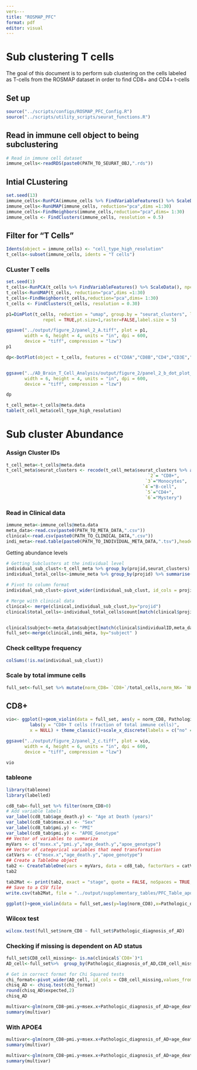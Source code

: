 ```yaml
---
vers---
title: "ROSMAP_PFC"
format: pdf
editor: visual
---
```


# Sub clustering T cells

The goal of this document is to perform sub clustering on the cells labeled as T-cells from the ROSMAP dataset in order to find CD8+ and CD4+ t-cells

## Set up

```r
source("../scripts/configs/ROSMAP_PFC_Config.R")
source("../scripts/utility_scripts/seurat_functions.R")
```

## Read in immune cell object to being subclustering

```r
# Read in immune cell dataset
immune_cells<-readRDS(paste0(PATH_TO_SEURAT_OBJ,".rds"))

```

## Intial CLustering

```r
set.seed(13)
immune_cells<-RunPCA(immune_cells %>% FindVariableFeatures() %>% ScaleData(), npcs  = 30, verbose = FALSE)
immune_cells<-RunUMAP(immune_cells, reduction="pca",dims =1:30)
immune_cells<-FindNeighbors(immune_cells,reduction="pca",dims= 1:30)
immune_cells <- FindClusters(immune_cells, resolution = 0.5)
```


## Filter for "T Cells"

```r
Idents(object = immune_cells) <- "cell_type_high_resolution"
t_cells<-subset(immune_cells, idents = "T cells")
```

### CLuster T cells
```r
set.seed(1)
t_cells<-RunPCA(t_cells %>% FindVariableFeatures() %>% ScaleData(), npcs  = 30, verbose = FALSE)
t_cells<-RunUMAP(t_cells, reduction="pca",dims =1:30)
t_cells<-FindNeighbors(t_cells,reduction="pca",dims= 1:30)
t_cells <- FindClusters(t_cells, resolution = 0.30)
```

```r
p1=DimPlot(t_cells, reduction = "umap", group.by = "seurat_clusters", label = TRUE,
              repel = TRUE,pt.size=1,raster=FALSE,label.size = 5)
```

```r
ggsave("../output/figure_2/panel_2_A.tiff", plot = p1,
       width = 6, height = 4, units = "in", dpi = 600,
       device = "tiff", compression = "lzw")
p1
```



```r
dp<-DotPlot(object = t_cells, features = c("CD8A","CD8B","CD4","CD3E","CD3G","NCAM1"),scale = FALSE)+theme(axis.text.x = element_text(angle = 45, hjust = 1))


ggsave("../AD_Brain_T_Cell_Analysis/output/figure_2/panel_2_b_dot_plot_with_NCAM.tiff", plot = dp,
       width = 6, height = 4, units = "in", dpi = 600,
       device = "tiff", compression = "lzw")

dp
```


```r
t_cell_meta<-t_cells@meta.data
table(t_cell_meta$cell_type_high_resolution)
```

# Sub cluster Abundance

### Assign Cluster IDs

```r
t_cell_meta<-t_cells@meta.data
t_cell_meta$seurat_clusters <- recode(t_cell_meta$seurat_clusters %>% as.factor(), `0` = "CD8+", `1` = "NK",
                                                      `2`= "CD8+",
                                                     `3`="Monocytes",
                                                    `4`="B-cell",
                                                     `5`="CD4+",
                                                     `6`="Mystery")
```


### Read in Clinical data

```r

immune_meta<-immune_cells@meta.data
meta_data<-read.csv(paste0(PATH_TO_META_DATA,".csv"))
clinical<-read.csv(paste0(PATH_TO_CLINICAL_DATA,".csv"))
indi_meta<-read.table(paste0(PATH_TO_INDIVIDUAL_META_DATA,".tsv"),header = TRUE)
```

Getting abundance levels

```r
# Getting Subclusters at the individual level
individual_sub_clust<-t_cell_meta %>% group_by(projid,seurat_clusters) %>% summarise(count=n())
individual_total_cells<-immune_meta %>% group_by(projid) %>% summarise(count=n())

# Pivot to column format
individual_sub_clust<-pivot_wider(individual_sub_clust, id_cols = projid,values_from = count,names_from = seurat_clusters)

# Merge with clinical data
clinical<- merge(clinical,individual_sub_clust,by="projid")
clinical$total_cells<-individual_total_cells$count[match(clinical$projid,individual_total_cells$projid)]


clinical$subject<-meta_data$subject[match(clinical$individualID,meta_data$individualID)]
full_set<-merge(clinical,indi_meta, by="subject" )
```

### Check celltype frequency 

```r
colSums(!is.na(individual_sub_clust))
```

### Scale by total immune cells

```r
full_set<-full_set %>% mutate(norm_CD8= `CD8+`/total_cells,norm_NK= `NK`/total_cells,norm_B_cell= `B-cell`/total_cells,norm_CD4= `CD4+`/total_cells,norm_mono= `Monocytes`/total_cells)
```

## CD8+

```r
vio<- ggplot()+geom_violin(data = full_set, aes(y = norm_CD8, Pathologic_diagnosis_of_AD, fill = Pathologic_diagnosis_of_AD)) + geom_jitter (data = full_set, aes(y = norm_CD8, Pathologic_diagnosis_of_AD, fill = Pathologic_diagnosis_of_AD),width = 0.25, size=0.5)+
         labs(y = "CD8+ T cells (fraction of total immune cells)",
         x = NULL) + theme_classic()+scale_x_discrete(labels = c("no" = "Control", "yes" = "AD (PathDx)")) +scale_fill_manual(values=c("#999999", "#a256e9"))+ theme(legend.position="none",axis.text.x =element_text(size=14,face="bold"),axis.title=element_text(size=11.5))

ggsave("../output/figure_2/panel_2_c.tiff", plot = vio,
       width = 4, height = 6, units = "in", dpi = 600,
       device = "tiff", compression = "lzw")

vio
```

### tableone

```r
library(tableone)
library(labelled)

cd8_tab<-full_set %>% filter(norm_CD8>0)
# Add variable labels
var_label(cd8_tab$age_death.y) <- "Age at Death (years)"
var_label(cd8_tab$msex.x) <- "Sex"
var_label(cd8_tab$pmi.y) <- "PMI"
var_label(cd8_tab$pmi.y) <- "APOE_Genotype"
## Vector of variables to summarize
myVars <- c("msex.x","pmi.y","age_death.y","apoe_genotype")
## Vector of categorical variables that need transformation
catVars <- c("msex.x","age_death.y","apoe_genotype")
## Create a TableOne object
tab2 <- CreateTableOne(vars = myVars, data = cd8_tab, factorVars = catVars,strata="Pathologic_diagnosis_of_AD")
tab2
```

```r
tab2Mat <- print(tab2, exact = "stage", quote = FALSE, noSpaces = TRUE, printToggle = FALSE,varLabels=TRUE)
## Save to a CSV file
write.csv(tab2Mat, file = "../output/supplementary_tables/PFC_Table_apoe.csv")
```

```r
ggplot()+geom_violin(data = full_set,aes(y=log(norm_CD8),x=Pathologic_diagnosis_of_AD,fill=Pathologic_diagnosis_of_AD))+labs(title="LogNormalized CD8+ T cell Distribution by AD Diagnosis", y= "log-normalized  CD8+ T-cell Count", x="Pathologic Diagnosis of AD",fill="Pathologic Diagnosis of AD")+ scale_fill_ghibli_d("PonyoMedium")+stat_compare_means()
```

### Wilcox test

```r
wilcox.test(full_set$norm_CD8 ~ full_set$Pathologic_diagnosis_of_AD)
```

### Checking if missing is dependent on AD status

```r
full_set$CD8_cell_missing<- is.na(clinical$`CD8+`)*1
AD_cell<-full_set%>%  group_by(Pathologic_diagnosis_of_AD,CD8_cell_missing)%>%summarise(count=n())

# Get in correct format for Chi Squared tests
chi_format<-pivot_wider(AD_cell, id_cols = CD8_cell_missing,values_from = count,names_from = Pathologic_diagnosis_of_AD) %>% subset(select=-c(CD8_cell_missing))
chisq_AD <- chisq.test(chi_format)
round(chisq_AD$expected,2)
chisq_AD 
```

```r
multivar<-glm(norm_CD8~pmi.y+msex.x+Pathologic_diagnosis_of_AD+age_death.y,data=full_set,family = "poisson")
summary(multivar)
```

### With APOE4

```r

multivar<-glm(norm_CD8~pmi.y+msex.x+Pathologic_diagnosis_of_AD+age_death.y+as.factor(apoe_genotype),data=full_set)
summary(multivar)
```

```r
multivar<-glm(norm_CD8~pmi.y+msex.x+Pathologic_diagnosis_of_AD+age_death.y,data=full_set)
summary(multivar)
```
